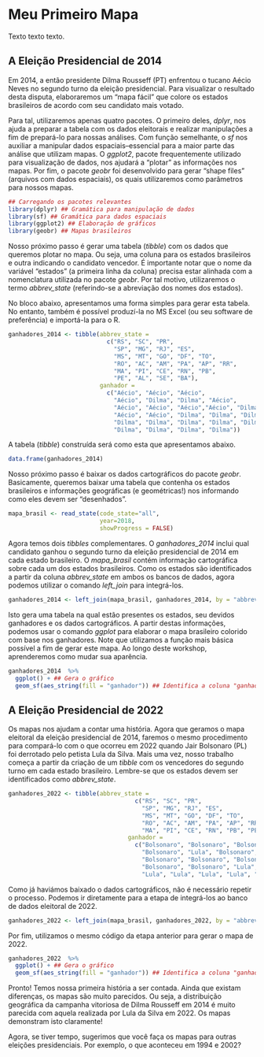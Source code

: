 # Meu Primeiro Mapa

Texto texto texto. 

## A Eleição Presidencial de 2014

Em 2014, a então presidente Dilma Rousseff (PT) enfrentou o tucano Aécio Neves no segundo turno da eleição presidencial. Para visualizar o resultado desta disputa, elaboraremos um "mapa fácil" que colore os estados brasileiros de acordo com seu candidato mais votado.

Para tal, utilizaremos apenas quatro pacotes. O primeiro deles, *dplyr*, nos ajuda a preparar a tabela com os dados eleitorais e realizar manipulações a fim de prepará-lo para nossas análises. Com função semelhante, o *sf* nos auxiliar a manipular dados espaciais--essencial para a maior parte das análise que utilizam mapas. O *ggplot2*, pacote frequentemente utilizado para visualização de dados, nos ajudará a "plotar" as informações nos mapas. Por fim, o pacote *geobr* foi desenvolvido para gerar "shape files" (arquivos com dados espaciais), os quais utilizaremos como parâmetros para nossos mapas.

```r
## Carregando os pacotes relevantes
library(dplyr) ## Gramática para manipulação de dados
library(sf) ## Gramática para dados espaciais
library(ggplot2) ## Elaboração de gráficos
library(geobr) ## Mapas brasileiros
```

Nosso próximo passo é gerar uma tabela (*tibble*) com os dados que queremos plotar no mapa. Ou seja, uma coluna para os estados brasileiros e outra indicando o candidato vencedor. É importante notar que o nome da variável "estados" (a primeira linha da coluna) precisa estar alinhada com a nomenclatura utilizada no pacote *geobr*. Por tal motivo, utilizaremos o termo *abbrev_state* (referindo-se a abreviação dos nomes dos estados).

No bloco abaixo, apresentamos uma forma simples para gerar esta tabela. No entanto, também é possível produzí-la no MS Excel (ou seu software de preferência) e importá-la para o R.

```r
ganhadores_2014 <- tibble(abbrev_state = 
                            c("RS", "SC", "PR",
                              "SP", "MG", "RJ", "ES",
                              "MS", "MT", "GO", "DF", "TO",
                              "RO", "AC", "AM", "PA", "AP", "RR",
                              "MA", "PI", "CE", "RN", "PB", 
                              "PE", "AL", "SE", "BA"),
                          ganhador =
                            c("Aécio", "Aécio", "Aécio",
                              "Aécio", "Dilma", "Dilma", "Aécio",
                              "Aécio", "Aécio", "Aécio","Aécio", "Dilma",
                              "Aécio", "Aécio", "Dilma", "Dilma", "Dilma", "Aécio",
                              "Dilma", "Dilma", "Dilma", "Dilma", "Dilma", 
                              "Dilma", "Dilma", "Dilma", "Dilma"))
```

A tabela (*tibble*) construída será como esta que apresentamos abaixo.

```r
data.frame(ganhadores_2014)
```

Nosso próximo passo é baixar os dados cartográficos do pacote *geobr*. Basicamente, queremos baixar uma tabela que contenha os estados brasileiros e informações geográficas (e geométricas!) nos informando como eles devem ser "desenhados".

```r
mapa_brasil <- read_state(code_state="all",
                          year=2018,
                          showProgress = FALSE)
```

Agora temos dois *tibbles* complementares. O *ganhadores_2014* inclui qual candidato ganhou o segundo turno da eleição presidencial de 2014 em cada estado brasileiro. O *mapa_brasil* contém informação cartográfica sobre cada um dos estados brasileiros. Como os estados são identificados a partir da coluna *abbrev_state* em ambos os bancos de dados, agora podemos utilizar o comando *left_join* para integrá-los.

```r
ganhadores_2014 <- left_join(mapa_brasil, ganhadores_2014, by = "abbrev_state")
```

Isto gera uma tabela na qual estão presentes os estados, seu devidos ganhadores e os dados cartográficos. A partir destas informações, podemos usar o comando *ggplot* para elaborar o mapa brasileiro colorido com base nos ganhadores. Note que utilizamos a função mais básica possível a fim de gerar este mapa. Ao longo deste workshop, aprenderemos como mudar sua aparência.

```r
ganhadores_2014  %>%
  ggplot() + ## Gera o gráfico
  geom_sf(aes_string(fill = "ganhador")) ## Identifica a coluna "ganhador" como fonte para colorir os estados
```


## A Eleição Presidencial de 2022

Os mapas nos ajudam a contar uma história. Agora que geramos o mapa eleitoral da eleição presidencial de 2014, faremos o mesmo procedimento para compará-lo com o que ocorreu em 2022 quando Jair Bolsonaro (PL) foi derrotado pelo petista Lula da Silva. Mais uma vez, nosso trabalho começa a partir da criação de um *tibble* com os vencedores do segundo turno em cada estado brasileiro. Lembre-se que os estados devem ser identificados como *abbrev_state*.

```r
ganhadores_2022 <- tibble(abbrev_state = 
                                    c("RS", "SC", "PR",
                                      "SP", "MG", "RJ", "ES",
                                      "MS", "MT", "GO", "DF", "TO",
                                      "RO", "AC", "AM", "PA", "AP", "RR",
                                      "MA", "PI", "CE", "RN", "PB", "PE", "AL", "SE", "BA"),
                                  ganhador =
                                    c("Bolsonaro", "Bolsonaro", "Bolsonaro",
                                      "Bolsonaro", "Lula", "Bolsonaro", "Bolsonaro",
                                      "Bolsonaro", "Bolsonaro", "Bolsonaro","Bolsonaro", "Lula",
                                      "Bolsonaro", "Bolsonaro", "Lula", "Lula", "Bolsonaro", "Bolsonaro",
                                      "Lula", "Lula", "Lula", "Lula", "Lula", "Lula", "Lula", "Lula", "Lula"))
```

Como já haviámos baixado o dados cartográficos, não é necessário repetir o processo. Podemos ir diretamente para a etapa de integrá-los ao banco de dados eleitoral de 2022. 

```r
ganhadores_2022 <- left_join(mapa_brasil, ganhadores_2022, by = "abbrev_state")
```

Por fim, utilizamos o mesmo código da etapa anterior para gerar o mapa de 2022.

```r
ganhadores_2022  %>%
  ggplot() + ## Gera o gráfico
  geom_sf(aes_string(fill = "ganhador")) ## Identifica a coluna "ganhador" como fonte para colorir os estados
```

Pronto! Temos nossa primeira história a ser contada. Ainda que existam diferenças, os mapas são muito parecidos. Ou seja, a distribuição geográfica da campanha vitoriosa de Dilma Rousseff em 2014 é muito parecida com aquela realizada por Lula da Silva em 2022. Os mapas demonstram isto claramente!

Agora, se tiver tempo, sugerimos que você faça os mapas para outras eleições presidenciais. Por exemplo, o que aconteceu em 1994 e 2002?
